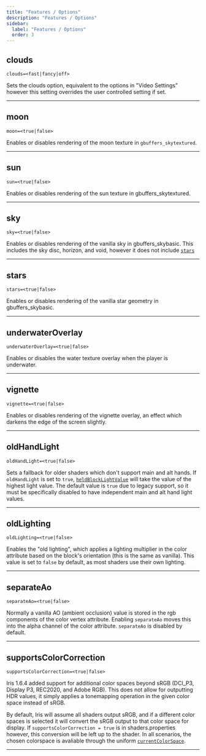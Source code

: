 ```yaml
---
title: "Features / Options"
description: "Features / Options"
sidebar:
  label: "Features / Options"
  order: 3
---
```



## clouds
```properties
clouds=<fast|fancy|off>
```
Sets the clouds option, equivalent to the options in "Video Settings" however this setting overrides the user controlled setting if set.

----------------


## moon
```properties
moon=<true|false>
```
Enables or disables rendering of the moon texture in `gbuffers_skytextured`.

----------------


## sun
```properties
sun=<true|false>
```
Enables or disables rendering of the sun texture in gbuffers_skytextured.

----------------


## sky <Badge text="Iris Beta 1.8 Exclusive" variant="note" size="medium" />
```properties
sky=<true|false>
```
Enables or disables rendering of the vanilla sky in gbuffers_skybasic. This includes the sky disc, horizon, and void, however it does not include [`stars`](/reference/shadersproperties/options#stars)

----------------


## stars <Badge text="Iris Beta 1.8 Exclusive" variant="note" size="medium" />
```properties
stars=<true|false>
```
Enables or disables rendering of the vanilla star geometry in gbuffers_skybasic.

----------------


## underwaterOverlay
```properties
underwaterOverlay=<true|false>
```
Enables or disables the water texture overlay when the player is underwater.

----------------


## vignette
```properties
vignette=<true|false>
```
Enables or disables rendering of the vignette overlay, an effect which darkens the edge of the screen slightly.

----------------


## oldHandLight
```properties
oldHandLight=<true|false>
```
Sets a fallback for older shaders which don't support main and alt hands. If `oldHandLight` is set to `true`, [`heldBlockLightValue`](/reference/uniforms/id#heldblocklightvalue) will take the value of the highest light value. The default value is `true` due to legacy support, so it must be specifically disabled to have independent main and alt hand light values.

----------------


## oldLighting
```properties
oldLighting=<true|false>
```
Enables the "old lighting", which applies a lighting multiplier in the color attribute based on the block's orientation (this is the same as vanilla). This value is set to `false` by default, as most shaders use their own lighting.

----------------


## separateAo
```properties
separateAo=<true|false>
```
Normally a vanilla AO (ambient occlusion) value is stored in the rgb components of the color vertex attribute. Enabling `separateAo` moves this into the alpha channel of the color attribute. `separateAo` is disabled by default.

----------------


## supportsColorCorrection <Badge text="Iris Exclusive" variant="tip" size="medium" />
```properties
supportsColorCorrection=<true|false>
```
Iris 1.6.4 added support for additional color spaces beyond sRGB (DCI_P3, Display P3, REC2020, and Adobe RGB). This does not allow for outputting HDR values, it simply applies a tonemapping operation in the given color space instead of sRGB.

By default, Iris will assume all shaders output sRGB, and if a different color spaces is selected it will convert the sRGB output to that color space for display. If `supportsColorCorrection = true` is in shaders.properties however, this conversion will be left up to the shader. In all scenarios, the chosen colorspace is avaliable through the uniform [`currentColorSpace`](/reference/uniforms/system#currentcolorspace).

----------------


